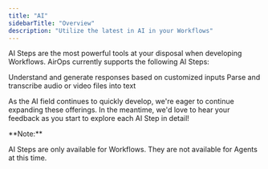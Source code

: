 ```yaml
---
title: "AI"
sidebarTitle: "Overview"
description: "Utilize the latest in AI in your Workflows"
---
```


AI Steps are the most powerful tools at your disposal when developing Workflows. AirOps currently supports the following AI Steps:

<Columns cols={2}>
<Card title="Prompt LLM" icon="code" href="/building-workflows/workflow-steps/ai-steps/llm">
Understand and generate responses based on customized inputs
</Card>
<Card title="Transcribe Audio File" icon="microphone" href="/building-workflows/workflow-steps/ai-steps/transcription">
Parse and transcribe audio or video files into text
</Card>
</Columns>

As the AI field continues to quickly develop, we're eager to continue expanding these offerings. In the meantime, we'd love to hear your feedback as you start to explore each AI Step in detail!

<Info>
**Note:**

AI Steps are only available for Workflows. They are not available for Agents at this time.
</Info>



